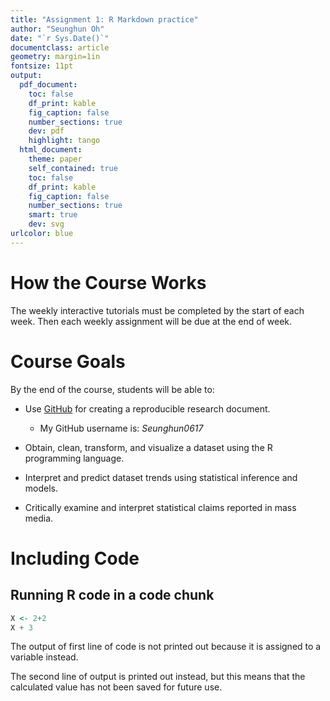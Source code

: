 ```yaml
---
title: "Assignment 1: R Markdown practice"
author: "Seunghun Oh"
date: "`r Sys.Date()`"
documentclass: article
geometry: margin=1in
fontsize: 11pt
output:
  pdf_document:
    toc: false
    df_print: kable
    fig_caption: false
    number_sections: true
    dev: pdf
    highlight: tango
  html_document:
    theme: paper
    self_contained: true
    toc: false
    df_print: kable
    fig_caption: false
    number_sections: true
    smart: true
    dev: svg
urlcolor: blue
---
```


<!-- Write your Markdown below this line -->

# How the Course Works

The weekly interactive tutorials must be completed by the start of each week. Then each weekly assignment will be due at the end of week.


# Course Goals

By the end of the course, students will be able to:

* Use [GitHub](https://github.com/) for creating a reproducible research document.
  * My GitHub username is: 
_Seunghun0617_
* Obtain, clean, transform, and visualize a dataset using the R programming language.

* Interpret and predict dataset trends using statistical inference and models.

* Critically examine and interpret statistical claims reported in mass media.

# Including Code

## Running R code in a code chunk
```r
X <- 2+2
X + 3
```

The output of first line of code is not printed out because it is assigned to a variable instead.

The second line of output is printed out instead, but this means that the calculated value has not been saved for future use.
